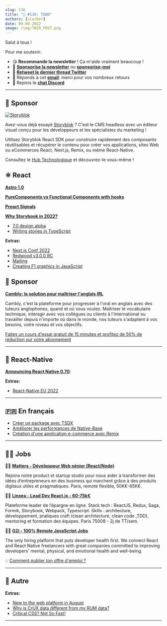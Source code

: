 ```yaml
---
slug: 116
title: "📨 #116: TODO"
authors: [slorber]
date: 09-09-2022
image: /img/TWIR_POST.png
---
```


Salut à tous !

<!-- intro TODO -->

<!-- truncate -->

Pour me soutenir:

- 😘 **Recommande la newsletter** ! Ça m'aide vraiment beaucoup !
- 💸 [**Sponsorise la newsletter**](https://thisweekinreact.com/fr/sponsor) ou [**sponsorise-moi**](https://github.com/sponsors/slorber)
- 🧵 [**Retweet le dernier thread Twitter**](https://slo.im/thread)
- 📨 Réponds à cet [**email**](mailto:sebastien@thisweekinreact.com): merci pour vos nombreux retours
- 💬 Rejoins le [**chat Discord**](https://thisweekinreact/discord)

<SubscribeFormEmbed />

---

## 💸 Sponsor

[![Storyblok](/emails/issues/116/storyblok.png)](https://www.storyblok.com/?utm_source=thisweekinreact&utm_medium=display&utm_campaign=AWA_SPON_TWIREACT_TRA&utm_content=thisweekinreact_fr)

Avez-vous déjà essayé [Storyblok](https://www.storyblok.com/?utm_source=thisweekinreact&utm_medium=display&utm_campaign=AWA_SPON_TWIREACT_TRA&utm_content=thisweekinreact_fr) ? C'est le CMS headless avec un éditeur visuel conçu pour les développeurs et les spécialistes du marketing !

Utilisez Storyblok React SDK pour construire rapidement des composants réutilisables et récupérer le contenu pour créer vos applications, sites Web ou eCommerces React, Next.js, Remix, ou même React-Native.

Consultez le [Hub Technologique](https://www.storyblok.com/technologies?utm_source=thisweekinreact&utm_medium=display&utm_campaign=AWA_SPON_TWIREACT_TRA&utm_content=thisweekinreact_fr) et découvrez-le vous-même !

## ⚛️ React

[**Astro 1.0**](https://astro.build/blog/astro-1/)

[**PureComponents vs Functional Components with hooks**](https://www.developerway.com/posts/pure-components-vs-functional-and-hooks)

[**Preact Signals**](https://preactjs.com/blog/introducing-signals/)

[**Why Storybook in 2022?**](https://storybook.js.org/blog/why-storybook-in-2022/)

- [7.0 design alpha](https://storybook.js.org/blog/7-0-design-alpha/)
- [Writing stories in TypeScript](https://storybook.js.org/blog/writing-stories-in-typescript/)

**Extras:**

- [Next.js Conf 2022](https://vercel.com/blog/nextjs-conf-2022)
- [Redwood v3.0.0 RC](https://community.redwoodjs.com/t/redwood-v3-0-0-rc-is-now-available/3836)
- [Mailing](https://www.mailing.run/)
- [Creating F1 graphics in JavaScript](https://www.youtube.com/watch?v=sA-X0Bw_7Gg)

## 💸 Sponsor

[**Cambly: la solution pour maîtriser l'anglais IRL**](https://www.cambly.com/)

Cambly, c'est la plateforme pour progresser à l'oral en anglais avec des tuteurs anglophones, quand et où vous voulez. Maîtriser le vocabulaire technique, interagir avec vos collègues ou clients à l'international ou travailler depuis n'importe où dans le monde, nos tuteurs s'adaptent à vos besoins, votre niveau et vos objectifs.

[Faites un cours d'essai gratuit de 15 minutes et profitez de 50% de réduction sur votre abonnement](https://cambly.info/reacthebdo1)

---

## 📱 React-Native

[**Announcing React Native 0.70**](https://reactnative.dev/blog/2022/09/05/version-070):

**Extras:**

- [React-Native EU 2022](https://www.youtube.com/playlist?list=PLZ3MwD-soTTE-qcA0MrcvZBdmkHJSIjJX)

<SubscribeFormEmbed />

---

## 🇫🇷 En français

- [Créer un package avec TSDX](https://www.premieroctet.com/blog/creer-un-package-avec-tsdx)
- [Améliorer les performances de Native-Base](https://www.premieroctet.com/blog/performances-native-base)
- [Création d'une application e-commerce avec Remix](https://www.premieroctet.com/blog/remix-ecommerce)

---

## 🧑‍💻 Jobs

🧑‍💼 [**Matters - Développeur Web sénior (React/Node)**](https://bit.ly/NLReactH)

Rejoins notre product et startup studio pour nous aider à transformer des idées d’entrepreneurs en des business qui marchent grâce à des produits digitaux utiles et pragmatiques. Paris, remote flexible, 50K€-65K€.

🧑‍💼 [**Linxea - Lead Dev React.js - 60-75k€**](https://www.welcometothejungle.com/fr/companies/linxea/jobs/lead-dev-react_paris)

Plateforme leader de l’épargne en ligne.
Stack tech : ReactJS, Redux, Saga, Formik, Storybook, Webpack, Typescript.
Skills : architecture, développement, pratiques craft (clean architecture, clean code ,TDD), mentoring et formation des équipes.
Paris 75008 - 2j de TT/sem.

🧑‍💼 [**G2i - 100% Remote JavaScript Jobs**](https://www.g2i.co/)

The only hiring platform that puts developer health first. We connect React and React Native freelancers with great companies committed to improving developers' mental, physical, and emotional health and well-being.

💡 [Comment publier ton offre d'emploi ?](https://thisweekinreact.com/fr/sponsor)

---

## 🔀 Autre

**Extras:**

- [New to the web platform in August](https://web.dev/web-platform-08-2022/)
- [Why is CrUX data different from my RUM data?](https://web.dev/crux-and-rum-differences/)
- [Critical CSS? Not So Fast!](https://csswizardry.com/2022/09/critical-css-not-so-fast/)

---

<!-- meme TODO -->
